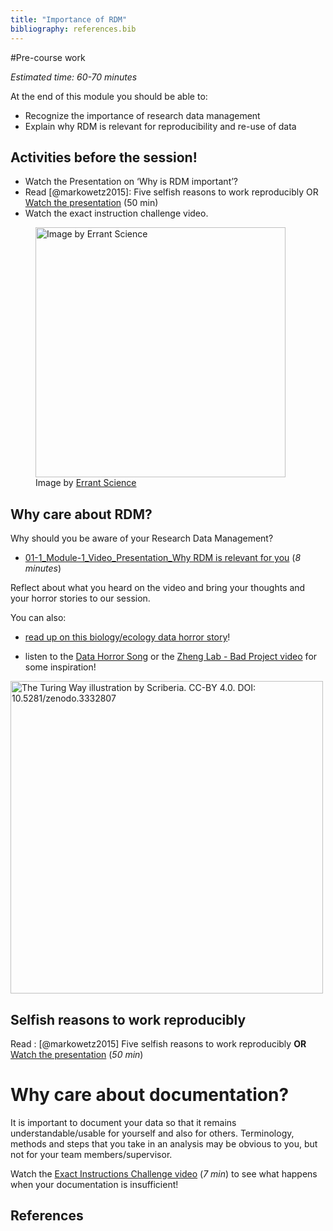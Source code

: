 ```yaml
---
title: "Importance of RDM"
bibliography: references.bib
---
```


#Pre-course work

*Estimated time: 60-70 minutes*

At the end of this module you should be able to:

-   Recognize the importance of research data management
-   Explain why RDM is relevant for reproducibility and re-use of data

::: callout-important
## Activities before the session!

-   Watch the Presentation on 'Why is RDM important'?
-   Read [@markowetz2015]: Five selfish reasons to work reproducibly OR [Watch the presentation](https://youtu.be/1Y_oIjlH-yg?t=355) (50 min)
-   Watch the exact instruction challenge video.
:::

![Image by [Errant Science](https://twitter.com/ErrantScience/status/1552617562118279169)](https://raw.githubusercontent.com/EstherPlomp/TNW-RDM-101/main/images/ErrantScience-important-data.png){fig-alt="How scientists save important data. Each part of the pie chart says the following: writing it down, .txt. files, weird files with strange acronyms, and in their own memories just before the computer crashes, losing everything." fig-align="center" width="400"}

## Why care about RDM?

Why should you be aware of your Research Data Management?

-   [01-1_Module-1_Video_Presentation_Why RDM is relevant for you](https://drive.google.com/file/d/1eJ8R7DbiPRq2ynaImHGzdz8QBgwVt82o/view) (*8 minutes*)

Reflect about what you heard on the video and bring your thoughts and your horror stories to our session.

You can also:

-   [read up on this biology/ecology data horror story](https://www.the-scientist.com/notebook/inside-the-project-trying-to-save-datasets-from-extinction-70690)!

-   listen to the [Data Horror Song](https://twitter.com/rafamoral/status/1571622591219236864) or the [Zheng Lab - Bad Project video](https://www.youtube.com/watch?v=Fl4L4M8m4d0) for some inspiration!

[![The Turing Way illustration by Scriberia. CC-BY 4.0. DOI: 10.5281/zenodo.3332807](https://raw.githubusercontent.com/EstherPlomp/TNW-RDM-101/main/images/TTW-rdm-storage.jpg){fig-alt="A scientist looking in her cabinet in her office for the data from last year. The cabinet looks quite messy, with open boxes, notes everywhere and a cat sleeping in it." fig-align="center" width="500"}](https://doi.org/10.5281/zenodo.3332807)

## Selfish reasons to work reproducibly

Read : [@markowetz2015] Five selfish reasons to work reproducibly **OR** [Watch the presentation](https://youtu.be/1Y_oIjlH-yg?t=355) (*50 min*)

# Why care about documentation?

It is important to document your data so that it remains understandable/usable for yourself and also for others. Terminology, methods and steps that you take in an analysis may be obvious to you, but not for your team members/supervisor.

Watch the [Exact Instructions Challenge video](https://www.youtube.com/watch?v=FN2RM-CHkuI) (*7 min*) to see what happens when your documentation is insufficient!

## References
